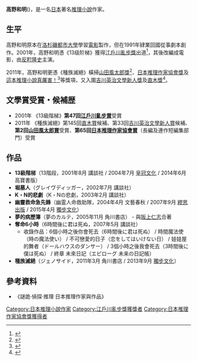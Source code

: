 {{noteTA
|1=zh-cn:人类灭绝; zh-tw:種族滅絕; zh-hk:種族滅絕;
}}
{{Infobox writer <!-- for more information see [[:Template:Infobox_writer/doc|:Template:Infobox writer/doc]] -->
| name = 高野和明<br />（たかの かずあき）
| image =
| caption =
| birth_date = {{birth date and age|1964|10|26}}
| birth_place = {{JPN}}・ [[東京都|東京都]]
| death_date = 
| death_place = 
| nationality   = {{JPN}}
| occupation = [[小說家|小說家]]
| genre = [[推理小說|推理小說]]
| movement =
| notableworks = 《種族滅絕》
| awards        = [[江戶川亂步賞|江戶川亂步賞]]（2001年）<br />[[山田風太郎賞|山田風太郎賞]]（2011年）<br />[[日本推理作家協會賞|日本推理作家協會賞]]（2011年）
| influences =
| influenced =
| website =
}}

{{Japanese|japanese=高野 和明|kana=たかの かずあき|romaji=Takano Kazuaki}}
'''高野和明'''({{bd|1964年|10月26日|||}})，是一名[[日本|日本]]著名[[推理小說|推理小說]]作家。

==生平==
高野和明原本在[[洛杉磯都市大學|洛杉磯都市大學]]學習[[電影|電影]]製作，但在1991年肄業回國從事劇本創作。2001年，高野和明憑《13级阶梯》獲得[[江戶川亂步獎|江戶川亂步獎]]出道<ref>{{cite web|url= http://www.mystery.or.jp/prize/detail/20471|title= 2001 (47th) Edogawa Rampo Award|publisher= Mystery Writers of Japan, Inc.|accessdate= 7 July 2014|language= ja|archive-date= 2016-10-19|archive-url= https://web.archive.org/web/20161019214308/http://www.mystery.or.jp/prize/detail/20471|dead-url= no}}</ref>，其後改編成電影，由[[反町隆史|反町隆史]]主演。

2011年，高野和明更憑《種族滅絕》橫掃[[山田風太郎獎|山田風太郎獎]]<ref>{{cite web|url= http://www.kadokawa.co.jp/award/yamada/02.php|title= 2nd (2011) Yamada Futaro Award|publisher= Kadokawa Shoten|accessdate= 7 July 2014|language= ja|archive-date= 2016-07-09|archive-url= https://web.archive.org/web/20160709200440/http://www.kadokawa.co.jp/award/yamada/02.php|dead-url= no}}</ref>、[[日本推理作家協會獎|日本推理作家協會獎]]及[[這本推理小說真厲害！|這本推理小說真厲害！]]<ref>{{cite book|title=Kono Mystery ga Sugoi! 2012|publisher=[[Takarajimasha|Takarajimasha]]|isbn=978-4-7966-8812-3|date=December 2011|language=ja}}</ref>等獎項，又入圍[[吉川英治文學新人獎|吉川英治文學新人獎]]及[[直木獎|直木獎]]<ref>{{cite web|url= http://homepage1.nifty.com/naokiaward/senpyo/senpyo145.htm|title= 145th (2011) Naoki Prize|publisher= Naoki Sho no Subete|accessdate= 7 July 2014|language= ja|deadurl= yes|archiveurl= https://web.archive.org/web/20150725064501/http://homepage1.nifty.com/naokiaward/senpyo/senpyo145.htm|archivedate= 2015年7月25日|df= }}</ref>。

== 文學賞受賞・候補歴 ==
* 2001年 《13級階梯》'''第47回[[江戶川亂步賞|江戶川亂步賞]]'''受賞
* 2011年 《種族滅絕》第145回[[直木賞|直木賞]]候補、第33回[[吉川英治文學新人賞|吉川英治文學新人賞]]候補、'''第2回[[山田風太郎賞|山田風太郎賞]]'''受賞、'''第65回[[日本推理作家協會賞|日本推理作家協會賞]]'''（長編及連作短編集部門）受賞

== 作品 ==
* '''13級階梯'''（13階段，2001年8月 講談社 / 2004年7月 [[皇冠文化|皇冠文化]] / 2014年6月 高寶書版）
* '''堀墓人'''（グレイヴディッガー，2002年7月 講談社）
* '''K・N的悲劇'''（K・Nの悲劇，2003年2月 講談社）
* '''幽靈救命急先鋒'''（幽霊人命救助隊，2004年4月 文藝春秋 / 2007年9月 [[繆思出版|繆思出版]] / 2015年4月 [[獨步文化|獨步文化]]）
* '''夢的病歷簿'''（夢のカルテ，2005年11月 角川書店） - 與[[阪上仁志|阪上仁志]]合著
* '''奪命6小時'''（6時間後に君は死ぬ，2007年5月 講談社）
** 收錄作品：6個小時之後你會死去（6時間後に君は死ぬ） / 時間魔法使（時の魔法使い） / 不可戀愛的日子（恋をしてはいけない日） / 娃娃屋的舞者（ドールハウスのダンサー） / 3個小時之後我會死去（3時間後に僕は死ぬ） / 終章 未來日記（エピローグ 未来の日記帳）
* '''種族滅絕'''（ジェノサイド，2011年3月 角川書店 / 2013年9月 [[獨步文化|獨步文化]]）

== 參考資料 ==
{{reflist}}
*《謎詭·偵探·推理 日本推理作家與作品》

{{DEFAULTSORT:Takano Kazuaki}}
[[Category:日本推理小說作家|Category:日本推理小說作家]]
[[Category:江戶川亂步獎獲獎者|Category:江戶川亂步獎獲獎者]]
[[Category:日本推理作家協會獎獲得者|Category:日本推理作家協會獎獲得者]]